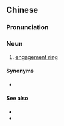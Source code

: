 {{also|订婚指环}}
==Chinese==
{{zh-forms|s=订婚指环|type=22}}

===Pronunciation===
{{zh-pron
|m=dìnghūn zhǐhuán
|c=ding6 fan1 zi2 waan4
|cat=n
}}

===Noun===
{{zh-noun}}

# [[engagement ring]]

====Synonyms====
* {{zh-l|訂婚戒指|tr=dìnghūn jièzhi}}

====See also====
* {{zh-l|結婚戒指|tr=jiéhūn jièzhi}}
* {{zh-l|結婚指環}}